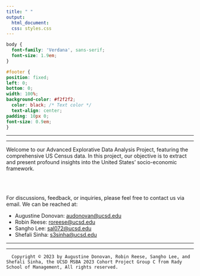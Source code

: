 ```yaml
---
title: " "
output:
  html_document:
  css: styles.css
---
```

  
```css
body {
  font-family: 'Verdana', sans-serif;
  font-size: 1.9em; 
}

#footer {
position: fixed;
left: 0;
bottom: 0;
width: 100%;
background-color: #f2f2f2; 
  color: black; /* Text color */
  text-align: center;
padding: 10px 0;
font-size: 0.9em;
}

```

-----------------------------------------------------------------------

-----------------------------------------------------------------------

  
Welcome to our Advanced Explorative Data Analysis Project, featuring the comprehensive US Census data. 
In this project, our objective is to extract and present profound insights into the United States' socio-economic framework. 

<br>
<br>


For discussions, feedback, or inquiries, please feel free to contact us via email. We can be reached at:

- Augustine Donovan: [audonovan\@ucsd.edu](mailto:audonovan@ucsd.edu)  
- Robin Reese: [roreese\@ucsd.edu](mailto:roreese@ucsd.edu)
- Sangho Lee: [sal072\@ucsd.edu](mailto:sal072@ucsd.edu)
- Shefali Sinha: [s3sinha\@ucsd.edu](mailto:s3sinha@ucsd.edu)

-----------------------------------------------------------------------

-----------------------------------------------------------------------


::: {#footer}
```         
  Copyright © 2023 by Augustine Donovan, Robin Reese, Sangho Lee, and Shefali Sinha, the UCSD MSBA 2023 Cohort Project Group C from Rady School of Management, All rights reserved.
```
:::
    